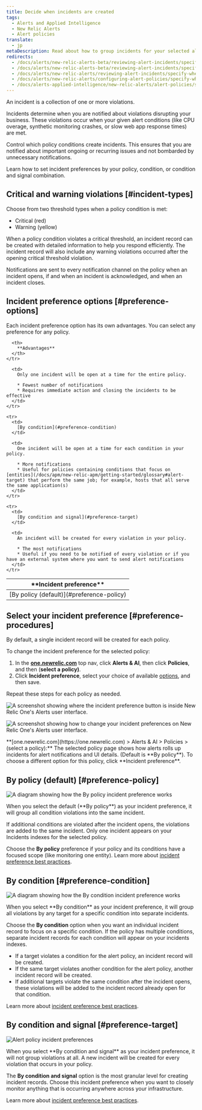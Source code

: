 ```yaml
---
title: Decide when incidents are created
tags:
  - Alerts and Applied Intelligence
  - New Relic Alerts
  - Alert policies
translate:
  - jp
metaDescription: Read about how to group incidents for your selected alert policy and select your incident preference. The default is "by policy."
redirects:
  - /docs/alerts/new-relic-alerts-beta/reviewing-alert-incidents/specifying-when-new-relic-creates-incidents
  - /docs/alerts/new-relic-alerts-beta/reviewing-alert-incidents/specify-when-new-relic-creates-incidents
  - /docs/alerts/new-relic-alerts/reviewing-alert-incidents/specify-when-new-relic-creates-incidents
  - /docs/alerts/new-relic-alerts/configuring-alert-policies/specify-when-new-relic-creates-incidents
  - /docs/alerts-applied-intelligence/new-relic-alerts/alert-policies/specify-when-alerts-creates-incidents
---
```


An incident is a collection of one or more violations.
 
Incidents determine when you are notified about violations disrupting your business. These violations occur when your given alert conditions (like CPU overage, synthetic monitoring crashes, or slow web app response times) are met.
 
Control which policy conditions create incidents. This ensures that you are notified about important ongoing or recurring issues and not bombarded by unnecessary notifications.
 
Learn how to set incident preferences by your policy, condition, or condition and signal combination. 

## Critical and warning violations [#incident-types]
Choose from two threshold types when a policy condition is met:
- Critical (red)
- Warning (yellow)
 
When a policy condition violates a critical threshold, an incident record can be created with detailed information to help you respond efficiently. The incident record will also include any warning violations occurred after the opening critical threshold violation.
 
Notifications are sent to every notification channel on the policy when an incident opens, if and when an incident is acknowledged, and when an incident closes.


## Incident preference options [#preference-options]

Each incident preference option has its own advantages. You can select any preference for any policy.

<table>
  <thead>
    <tr>
      <th width={200}>
        **Incident preference**
      </th>

      <th>
        **Advantages**
      </th>
    </tr>
  </thead>

  <tbody>
    <tr>
      <td>
        [By policy (default)](#preference-policy)
      </td>

      <td>
        Only one incident will be open at a time for the entire policy.

        * Fewest number of notifications
        * Requires immediate action and closing the incidents to be effective
      </td>
    </tr>

    <tr>
      <td>
        [By condition](#preference-condition)
      </td>

      <td>
        One incident will be open at a time for each condition in your policy.

        * More notifications
        * Useful for policies containing conditions that focus on [entities](/docs/apm/new-relic-apm/getting-started/glossary#alert-target) that perform the same job; for example, hosts that all serve the same application(s)
      </td>
    </tr>

    <tr>
      <td>
        [By condition and signal](#preference-target)
      </td>

      <td>
        An incident will be created for every violation in your policy.

        * The most notifications
        * Useful if you need to be notified of every violation or if you have an external system where you want to send alert notifications
      </td>
    </tr>
  </tbody>
</table>

## Select your incident preference [#preference-procedures]

By default, a single incident record will be created for each policy.

To change the incident preference for the selected policy:

1. In the **[one.newrelic.com](https://one.newrelic.com/ "Link opens in a new window.")** top nav, click **Alerts & AI**, then click **Policies**, and then (**select a policy)**.
2. Click **Incident preference**, select your choice of available [options](#preference-options), and then save.

Repeat these steps for each policy as needed.

![A screenshot showing where the incident preference button is inside New Relic One's Alerts user interface.](./images/incident-preference-UI.png "A screenshot showing where the incident preference button is inside New Relic One's Alerts user interface.")

![A screenshot showing how to change your incident preferences on New Relic One's Alerts user interface.](./images/incident-preference-options.png "A screenshot showing how to change your incident preferences on New Relic One's Alerts user interface.")

<figcaption>
  **[one.newrelic.com](https://one.newrelic.com) > Alerts & AI > Policies > (select a policy):** The selected policy page shows how alerts rolls up incidents for alert notifications and UI details. (Default is **By policy**). To choose a different option for this policy, click **Incident preference**.
</figcaption>



## By policy (default) [#preference-policy]

![A diagram showing how the By policy incident preference works](./images/by-policy.svg "A diagram showing how the By policy incident preference works")

<figcaption>
  When you select the default (**By policy**) as your incident preference, it will group all condition violations into the same incident.
</figcaption>

If additional conditions are violated after the incident opens, the violations are added to the same incident. Only one incident appears on your Incidents indexes for the selected policy.
 
Choose the **By policy** preference if your policy and its conditions have a focused scope (like monitoring one entity). Learn more about [incident preference best practices](/docs/new-relic-solutions/best-practices-guides/alerts-applied-intelligence/alerts-best-practices/#incident-practices).

## By condition [#preference-condition]

![A diagram showing how the By condition incident preference works](./images/by-condition.svg "A diagram showing how the By condition incident preference works")

<figcaption>
  When you select **By condition** as your incident preference, it will group all violations by any target for a specific condition into separate incidents.
</figcaption>

Choose the **By condition** option when you want an individual incident record to focus on a specific condition. If the policy has multiple conditions, separate incident records for each condition will appear on your incidents indexes.

* If a target violates a condition for the alert policy, an incident record will be created.
* If the same target violates another condition for the alert policy, another incident record will be created.
* If additional targets violate the same condition after the incident opens, these violations will be added to the incident record already open for that condition.

Learn more about [incident preference best practices](/docs/new-relic-solutions/best-practices-guides/alerts-applied-intelligence/alerts-best-practices/#incident-practices).

## By condition and signal [#preference-target]

![Alert policy incident preferences](./images/by-signal.svg "Alert policy incident preferences")

<figcaption>
  When you select **By condition and signal** as your incident preference, it will not group violations at all. A new incident will be created for every violation that occurs in your policy.
</figcaption>

The **By condition and signal** option is the most granular level for creating incident records. Choose this incident preference when you want to closely monitor anything that is occurring anywhere across your infrastructure.
 
Learn more about [incident preference best practices](/docs/new-relic-solutions/best-practices-guides/alerts-applied-intelligence/alerts-best-practices/#incident-practices).